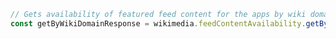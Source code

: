 ```typescript index.ts
// Gets availability of featured feed content for the apps by wiki domain.
const getByWikiDomainResponse = wikimedia.feedContentAvailability.getByWikiDomain()
```